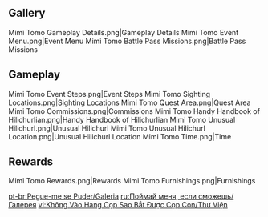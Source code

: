 {{Event Tabs}}
==Gallery==
<gallery>
Mimi Tomo Gameplay Details.png|Gameplay Details
Mimi Tomo Event Menu.png|Event Menu
Mimi Tomo Battle Pass Missions.png|Battle Pass Missions
</gallery>

==Gameplay==
<gallery>
Mimi Tomo Event Steps.png|Event Steps
Mimi Tomo Sighting Locations.png|Sighting Locations
Mimi Tomo Quest Area.png|Quest Area
Mimi Tomo Commissions.png|Commissions
Mimi Tomo Handy Handbook of Hilichurlian.png|Handy Handbook of Hilichurlian
Mimi Tomo Unusual Hilichurl.png|Unusual Hilichurl
Mimi Tomo Unusual Hilichurl Location.png|Unusual Hilichurl Location
Mimi Tomo Time.png|Time
</gallery>

==Rewards==
<gallery>
Mimi Tomo Rewards.png|Rewards
Mimi Tomo Furnishings.png|Furnishings
</gallery>

[[pt-br:Pegue-me se Puder/Galeria]]
[[ru:Поймай меня, если сможешь/Галерея]]
[[vi:Không Vào Hang Cọp Sao Bắt Được Cọp Con/Thư Viện]]